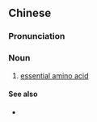 ==Chinese==
{{zh-forms|type=23}}

===Pronunciation===
{{zh-pron
|m=bìxū ānjīsuān
|c=bit1 seoi1 on1 gei1 syun1
|cat=n
}}

===Noun===
{{zh-noun}}

# [[essential amino acid]]

====See also====
* {{zh-l|非必需氨基酸}}

{{zh-cat|Amino acids}}